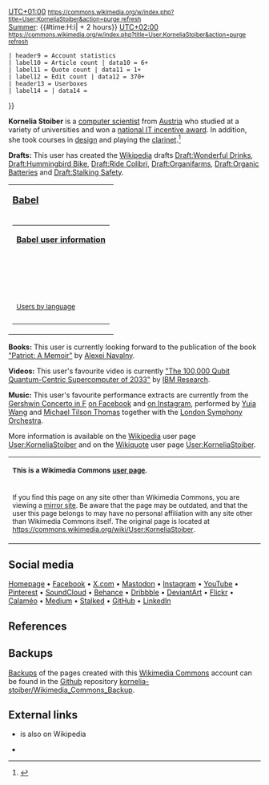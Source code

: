 {{Infobox
 | labelstyle = text-align: left; vertical-align: top
 | headerstyle = text-align: center
 | header1 = '''<big>KorneliaStoiber</big>'''
 | label2 = | data2 = [[File:Dew on grass Luc Viatour.jpg|frameless|alt=From the description: Macro shot of dew on grass. (https://commons.m.wikimedia.org/wiki/File:Dew_on_grass_Luc_Viatour.jpg)]]<br>This user believes in [[Wikipedia:Organic_products|organic products]] and [[Wikipedia:Green_technology|green technology]]. (Image: "[https://commons.wikimedia.org/wiki/File:Dew_on_grass_Luc_Viatour.jpg dew on grass]" by [https://commons.wikimedia.org/wiki/User:Lviatour Luc&nbsp;Viatour])
| label3 = Born | data3 = [https://beacons.ai/kornelia.stoiber Kornelia Stoiber]
| label4 = Nationality | data4 = [[Wikipedia:Austrian|Austrian]]
| label5 = Education | data5 =
*[[Wikipedia:University_College_London|University College London]]
*[[Wikipedia:University_of_Hertfordshire|University of Hertfordshire]]
*[[Wikipedia:Aalborg_University|Aalborg University]]
*[[:de:Wikipedia:FH_Ober%C3%B6sterreich|University of Applied Sciences Upper Austria]]
| label6 = Occupation | data6 = [[Wikipedia:Computer_scientist|Computer Scientist]]
| label7 = Awards | data7 =  [https://ocg.at/fp-fh National IT Incentive Award Winner]
| label8 = Website | data8 =
*[https://beacons.ai/kornelia.stoiber Homepage]
*[https://facebook.com/kornelia.stoiber Facebook]
*[https://x.com/KorneliaStoiber X.com]
}}

{{Infobox
 | labelstyle = text-align: left; vertical-align: top
 | headerstyle = text-align: center
 | header1 = '''<big>KorneliaStoiber</big>'''<br><span style="font-weight: normal">— [[Wikipedia:Wikipedian|Wikipedian]] <u style="border-bottom: 1px dotted #000; text-decoration: none;">♀</u> —</span>
 | label2 = | data2 = [[File:IBM Q system (Fraunhofer 2).jpg|frameless|alt=From the description: "IBM Quantum System One in Ehningen, Germany." (https://commons.m.wikimedia.org/wiki/File:IBM_Q_system_(Fraunhofer_2).jpg)]]<br>This user is a [[Wikipedia:Computer_scientist|computer scientist]]. (Image: "[https://commons.wikimedia.org/wiki/File:IBM_Q_system_(Fraunhofer_2).jpg IBM Quantum System One in Ehningen, Germany.]" by [[Wikipedia:IBM_Research|IBM&nbsp;Research]])
 | label3 = Pronouns | data3 = [[Wikipedia:She/her|she/her]]
 | label4 = Country | data4 = {{flag|Austria}}
 | label5 = Current&nbsp;location | data5 = [[Wikipedia:Vienna|Vienna]]
 | label6 = Languages | data6 = [[Wikipedia:English|English]], [[Wikipedia:German|German]], [[Wikipedia:Spanish|Spanish]]
 | label7 = Time zone | data7 = [[Wikipedia:UTC%2B01:00|CET (UTC+01:00)]],<br>[[Wikipedia:UTC%2B02:00|CEST (UTC+02:00)]]
 | label8 = 
Current&nbsp;time | data8 = [[Wikipedia:Winter|Winter]]: {{#time:H:i|{{CURRENTTIME}} + 1 hours}} [[Wikipedia:UTC%2B01:00|UTC+01:00]] <small>[[https://commons.wikimedia.org/w/index.php?title=User:KorneliaStoiber&action=purge refresh]]</small> <br>[[Wikipedia:Summer|Summer]]: {{#time:H:i|{{CURRENTTIME}} + 2 hours}} [[Wikipedia:UTC%2B02:00|UTC+02:00]] <small>[[https://commons.wikimedia.org/w/index.php?title=User:KorneliaStoiber&action=purge refresh]]</small>
 | header9 = Account statistics
 | label10 = Article count | data10 = 6+
 | label11 = Quote count | data11 = 1+
 | label12 = Edit count | data12 = 370+
 | header13 = Userboxes
 | label14 = | data14 =

{{Userbox |border-c=#af7cb6 |border-s=1 |id-c=#e4d3e7 |id-s=14 |id-fc=#000 |info-c=#f2e9f3 |info-s=8 |info-fc=#000 |id=[[File:Noia_64_apps_karm.svg|45px]] |info= This user has been on Wikipedia for '''{{age in days|2024|10|5}} days'''.}}

{{Userbox |border-c=#999999 |border-s=1 |id-c=#DDDDDD |id-s=14 |id-fc=#000 |info-c=#EEEEEE |info-s=8 |info-fc=#000 |id=6 |info=This user has '''started at least 6''' [[Wikipedia:English_Wikipedia|English Wikipedia]] [[Wikipedia:Wikipedia:What_is_an_article|articles]].}}

{{Userbox |border-c=#999999 |border-s=1 |id-c=#DDDDDD |id-s=14 |id-fc=#000 |info-c=#EEEEEE |info-s=8 |info-fc=#000 |id=370 |info=This user has made over '''370''' edits.}}

{{Collapse top|Further Information|bg=#c1f9d0}}

{{Userbox |border-c=#999999 |border-s=1 |id-c=#DDDDDD |id-s=14 |id-fc=#000 |info-c=#EEEEEE |info-s=8 |info-fc=#000 |id=[[File:Nuvola_apps_kcmsystem.svg|45px]] |info=This user is an '''[[Wikipedia:Engineer|engineer]]'''.}}

{{Userbox |border-c=#999999 |border-s=1 |id-c=#DDDDDD |id-s=14 |id-fc=#000 |info-c=#EEEEEE |info-s=8 |info-fc=#000 |id=[[file:Flag_Austria_template.svg|45px]] |info=This user comes from '''[[Wikipedia:Austria|Austria]]'''.}}

{{Userbox |border-c=#999999 |border-s=1 |id-c=#DDDDDD |id-s=14 |id-fc=#000 |info-c=#EEEEEE |info-s=8 |info-fc=#000 |id=[[File:Wikipedia_Autoconfirmed.svg|45px]] |info=This user has '''[[Wikipedia:Wikipedia:AUTOCONFIRMED|autoconfirmed]]''' rights on the [[Wikipedia:English_Wikipedia|English Wikipedia]]. <small>([https://en.wikipedia.org/w/index.php?title=Special:UserRights&user=KorneliaStoiber verify])</small>}}

{{Collapse bottom}}
}}

'''Kornelia Stoiber''' is a [[Wikipedia:Computer_scientist|computer scientist]] from [[Wikipedia:Austria|Austria]] who studied at a variety of universities and won a [https://ocg.at/fp-fh national IT incentive award]. In addition, she took courses in [[Wikipedia:Design|design]] and playing the [[Wikipedia:Clarinet|clarinet]].<ref>{{Cite web
|title=Kornelia Stoiber on Beacons
|url=https://beacons.ai/kornelia.stoiber
|access-date=2024-10-05
|website=Beacons
|language=en
|url-status=live}}</ref>

'''Drafts:''' This user has created the [[Wikipedia:Wikipedia|Wikipedia]] drafts 
[[Wikipedia:Draft:Wonderful_Drinks|Draft:Wonderful Drinks]], [[Wikipedia:Draft:Hummingbird_Bike|Draft:Hummingbird Bike]], [[Wikipedia:Draft:Ride_Colibri|Draft:Ride Colibri]], [[Wikipedia:Draft:Organifarms|Draft:Organifarms]],
[[Wikipedia:Draft:Organic_Batteries|Draft:Organic Batteries]] and 
[[Wikipedia:Draft:Stalking_Safety|Draft:Stalking Safety]].

<!--{|style="margin-bottom: 0.5em; padding:0.3em; border: #99B3FF solid 1px; background: #F9F9F9; text-align: center"
|-
| '''<big>[[Wikipedia:Special:MyLanguage/User language|Babel]]</big>'''
|-
| {{#babel:de|en-5|es-1}}
|}
-->
{|style="margin-bottom: 0.5em; padding:0.3em; border: #99B3FF solid 1px; background: #F9F9F9; text-align: center"
|-
| '''<big>[[Wikipedia:Special:MyLanguage/User language|Babel]]</big>'''
|-
|

{|style="margin-bottom: 0.5em; border: #99B3FF solid 1px; background: #FFF; text-align: center"
|-
| '''[[Commons:Babel|Babel user information]]'''
|-
| {{Userbox |border-c=#93F4AD |border-s=1 |id-c=#93F4AD |id-s=12 |id-fc=#000 |info-c=#CFFADE |info-s=8 |info-fc=#000 |id=de-N |info=Diese Benutzerin spricht [https://commons.wikimedia.org/wiki/Category:User_de Deutsch] als [https://commons.wikimedia.org/wiki/Category:User_de-N Muttersprache].}}<br>{{Userbox |border-c=#91DDE5 |border-s=1 |id-c=#91DDE5 |id-s=12 |id-fc=#000 |info-c=#D8F6FE |info-s=8 |info-fc=#000 |id=en-5 | info=This user has [https://commons.wikimedia.org/wiki/Category:User_en-5 professional] knowledge of [https://commons.wikimedia.org/wiki/Category:User_en English].}}<br>{{Userbox |border-c=#DAC2DD |border-s=1 |id-c=#DAC2DD |id-s=12 |id-fc=#000 |info-c=#EEE0F1 |info-s=8 |info-fc=#000 |id=es-1 |info=Esta usuaria tiene un conocimiento [https://commons.wikimedia.org/wiki/Category:User_es-1 básico] del [https://commons.wikimedia.org/wiki/Category:User_es español].}}
|-
| <small>[https://commons.wikimedia.org/wiki/Category:Users_by_language Users by language]</small>
|-
|}

|}

'''Books:''' This user is currently looking forward to the publication of the book [[Wikipedia:Patriot_(book)|"Patriot: A Memoir"]] by [[Wikipedia:Alexei_Navalny|Alexei Navalny]].

'''Videos:''' This user's favourite video is currently [https://youtube.com/watch?v=7aa_ik_UYTw "The 100,000 Qubit Quantum-Centric Supercomputer of 2033"] by [[Wikipedia:IBM_Research|IBM Research]].

'''Music:''' This user's favourite performance extracts are currently from the [[Wikipedia:Concerto_in_F_(Gershwin)|Gershwin Concerto in F]] [https://facebook.com/share/v/kHrnenbcALnmJwmb on Facebook] and [https://instagram.com/p/CXwNSXosiF_ on Instagram], performed by [[Wikipedia:Yuja_Wang|Yuja Wang]] and [[Wikipedia:Michael_Tilson_Thomas|Michael Tilson Thomas]] together with the [[Wikipedia:London_Symphony_Orchestra|London Symphony Orchestra]].

More information is available on the [[Wikipedia:Wikipedia|Wikipedia]] user page [[Wikipedia:User:KorneliaStoiber|User:KorneliaStoiber]] and on the [[Wikipedia:Wikiquote|Wikiquote]] user page [[Wikiquote:User:KorneliaStoiber|User:KorneliaStoiber]].

{{clear}}
{|style="margin-bottom: 0.5em; border: #a3bcbf solid 1px; background: #f5feff; text-align: center"
|<small>'''This is a Wikimedia Commons [[Wikipedia:Wikipedia:User_pages|user page]].'''</small>
|-
|<small>If you find this page on any site other than Wikimedia Commons, you are viewing a [[Wikipedia:Wikipedia:Mirrors_and_forks|mirror site]]. Be aware that the page may be outdated, and that the user this page belongs to may have no personal affiliation with any site other than Wikimedia Commons itself. The original page is located at [[User:KorneliaStoiber#top|https://commons.wikimedia.org/wiki/User:KorneliaStoiber]].</small>
|}

== Social media ==
[https://www.beacons.ai/kornelia.stoiber Homepage]
•
[https://www.facebook.com/kornelia.stoiber Facebook]
•
[https://www.x.com/KorneliaStoiber X.com]
•
[https://www.mastodon.social/@kornelia_stoiber Mastodon]
•
[https://www.instagram.com/kornelia.stoiber Instagram]
•
[https://www.youtube.com/@kornelia.stoiber YouTube]
•
[https://www.pinterest.com/kornelia_stoiber Pinterest]
•
[https://www.soundcloud.com/kornelia_stoiber SoundCloud]
•
[https://www.behance.net/kornelia_stoiber Behance]
•
[https://dribbble.com/kornelia_stoiber Dribbble] 
•
[https://www.deviantart.com/KorneliaStoiber DeviantArt]
•
[https://www.flickr.com/photos/kornelia_stoiber Flickr]
•
[https://www.calameo.com/read/007135556b63298c9c71c Calaméo]
•
[https://www.medium.com/@kornelia.stoiber Medium]
•
[https://medium.com/@kornelia.stoiber.stalked Stalked]
•
[https://www.github.com/kornelia-stoiber GitHub]
•
[https://www.linkedin.com/in/kornelia-stoiber LinkedIn]

== References ==
{{Reflist}}

== Backups ==
[[Wikipedia:Backups|Backups]] of the pages created with this [[Wikipedia:Wikimedia_Commons|Wikimedia Commons]] account can be found in the [[Wikipedia:Github|Github]] repository [https://github.com/kornelia-stoiber/Wikimedia_Commons_Backup kornelia-stoiber/Wikimedia_Commons_Backup].

== External links ==
*{{Wikipedia-inline|User:KorneliaStoiber}} is also on Wikipedia
*{{Wikiquote-inline|User:KorneliaStoiber}}
